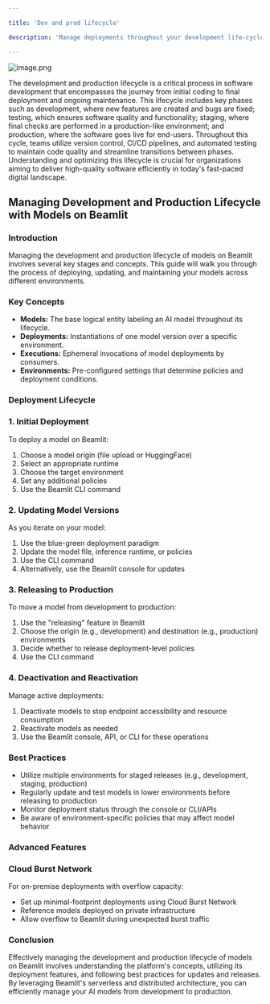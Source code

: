 ```yaml
---

title: 'Dev and prod lifecycle'

description: 'Manage deployments throughout your development life-cycle'

---
```


![image.png](Dev-and-prod-lifecycle/image.png)

The development and production lifecycle is a critical process in software development that encompasses the journey from initial coding to final deployment and ongoing maintenance. This lifecycle includes key phases such as development, where new features are created and bugs are fixed; testing, which ensures software quality and functionality; staging, where final checks are performed in a production-like environment; and production, where the software goes live for end-users. Throughout this cycle, teams utilize version control, CI/CD pipelines, and automated testing to maintain code quality and streamline transitions between phases. Understanding and optimizing this lifecycle is crucial for organizations aiming to deliver high-quality software efficiently in today's fast-paced digital landscape.

## Managing Development and Production Lifecycle with Models on Beamlit

### Introduction

Managing the development and production lifecycle of models on Beamlit involves several key stages and concepts. This guide will walk you through the process of deploying, updating, and maintaining your models across different environments.

### Key Concepts

- **Models:** The base logical entity labeling an AI model throughout its lifecycle.
- **Deployments:** Instantiations of one model version over a specific environment.
- **Executions:** Ephemeral invocations of model deployments by consumers.
- **Environments:** Pre-configured settings that determine policies and deployment conditions.

### Deployment Lifecycle

### 1. Initial Deployment

To deploy a model on Beamlit:

1. Choose a model origin (file upload or HuggingFace)
2. Select an appropriate runtime
3. Choose the target environment
4. Set any additional policies
5. Use the Beamlit CLI command

### 2. Updating Model Versions

As you iterate on your model:

1. Use the blue-green deployment paradigm
2. Update the model file, inference runtime, or policies
3. Use the CLI command
4. Alternatively, use the Beamlit console for updates

### 3. Releasing to Production

To move a model from development to production:

1. Use the "releasing" feature in Beamlit
2. Choose the origin (e.g., development) and destination (e.g., production) environments
3. Decide whether to release deployment-level policies
4. Use the CLI command

### 4. Deactivation and Reactivation

Manage active deployments:

1. Deactivate models to stop endpoint accessibility and resource consumption
2. Reactivate models as needed
3. Use the Beamlit console, API, or CLI for these operations

### Best Practices

- Utilize multiple environments for staged releases (e.g., development, staging, production)
- Regularly update and test models in lower environments before releasing to production
- Monitor deployment status through the console or CLI/APIs
- Be aware of environment-specific policies that may affect model behavior

### Advanced Features

### Cloud Burst Network

For on-premise deployments with overflow capacity:

- Set up minimal-footprint deployments using Cloud Burst Network
- Reference models deployed on private infrastructure
- Allow overflow to Beamlit during unexpected burst traffic

### Conclusion

Effectively managing the development and production lifecycle of models on Beamlit involves understanding the platform's concepts, utilizing its deployment features, and following best practices for updates and releases. By leveraging Beamlit's serverless and distributed architecture, you can efficiently manage your AI models from development to production.